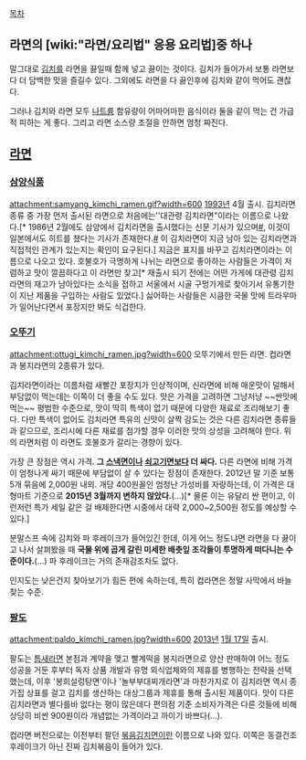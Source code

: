 [[목차]]
== 라면의 [wiki:"라면/요리법" 응용 요리법]중 하나 ==
말그대로 [[김치]]를 라면을 끓일때 함께 넣고 끓이는 것이다. 김치가 들어가서 보통 라면보다 더 담백한 맛을 즐길수 있다. 그외에도 라면을 다 끓인후에 김치와 같이 먹어도 괜찮다.

그러나 김치와 라면 모두 [[나트륨]] 함유량이 어마어마한 음식이라 둘을 같이 먹는 건 가급적 피하는 게 좋다. 그리고 라면 소스량 조절을 안하면 엄청 짜진다.

== [[라면]] ==
=== [[삼양식품]] ===
attachment:samyang_kimchi_ramen.gif?width=600
[[1993년]] 4월 출시. 김치라면 종류 중 가장 먼저 출시된 라면으로 처음에는''대관령 김치라면"이라는 이름으로 나왔다.[* 1986년 2월에도 삼양에서 김치라면을 출시했다는 신문 기사가 있으며[http://newslibrary.naver.com/viewer/index.nhn?articleId=1986021800099206022&editNo=2&printCount=1&publishDate=1986-02-18&officeId=00009&pageNo=6&printNo=6142&publishType=00020 #], 이것이 일본에서도 히트를 쳤다는 기사가 존재한다.[http://newslibrary.naver.com/viewer/index.nhn?articleId=1986091100099205015&editNo=2&printCount=1&publishDate=1986-09-11&officeId=00009&pageNo=5&printNo=6317&publishType=00020 #] 이 김치라면이 지금 남아 있는 김치라면과 직접적인 관계가 있는지는 확인이 요구된다.] 지금은 표지를 바꾸고 김치라면이라는 이름으로 나오고 있다. 호불호가 극명하게 나뉘는 라면으로 좋아하는 사람들은 가격이 저렴하고 맛이 깔끔하다고 이 라면만 찾고[* 재출시 되기 전에는 어떤 가게에 대관령 김치라면의 재고가 남아있다는 소식을 접하고 서울에서 시골 구멍가게로 찾아기서 유통기한이 지난 제품을 구입하는 사람도 있었다.] 싫어하는 사람들은 시큼한 국물 맛에 트라우마가 일어난다면서 포장지만 봐도 식겁한다. 

=== [[오뚜기]] ===
attachment:ottugi_kimchi_ramen.jpg?width=600
오뚜기에서 만든 라면. 컵라면과 봉지라면의 2종류가 있다.

김치라면이라는 이름처럼 새빨간 포장지가 인상적이며, 신라면에 비해 매운맛이 덜해서 부담없이 먹는데는 이쪽이 더 좋을 수도 있다. 맛은 가격을 고려하면 그냥저냥 ~~싼맛에 먹는~~ 평범한 수준으로, 맛이 딱히 특색이 없기 때문에 다양한 재료로 조리해보기 좋다. 다만 특색이 없어도 김치라면 특유의 신맛이 살짝 감도는 것은 다른 김치라면 종류들과 같으므로, 조리시에 다른 재료를 첨가할 경우 이러한 맛의 상성을 고려해야 한다. 위의 라면처럼 이 라면도 호불호가 갈리는 경향이 있다.

가장 큰 장점은 역시 가격. '''그 [[스낵면]]이나 [[쇠고기면]]보다 더 싸다.''' 다른 라면에 비해 가격이 엄청나게 싸기 때문에 부담없이 살 수 있다는 장점이 존재한다. 2012년 말 기준 보통 5개 묶음에 2,000원 내외. 개당 400원꼴인 엄청난 가성비를 자랑하는데, 이 가격은 대형마트 기준으로 '''2015년 3월까지 변하지 않았다.'''(…)[* 물론 이는 유달리 싼 편이고, 이런저런 특가 세일 같은 걸 배제한다면 시중에서 대략 2,000~2,500원 정도를 예상할 수 있다.]

분말스프 속에 김치와 파 후레이크가 들어있긴 한데, 이게 어느 정도냐면 라면을 다 끓이고 나서 살펴봤을 때 '''국물 위에 곱게 갈린 미세한 배춧잎 조각들이 투명하게 떠다니는 수준이다.'''(…) 파 후레이크는 거의 존재감조차도 없다.

인지도는 낮은건지 찾아보기가 힘든 편에 속하는데, 특히 컵라면은 정말 사막에서 바늘찾는 수준.
=== [[팔도]] ===
attachment:paldo_kimchi_ramen.jpg?width=600
[[2013년]] [[1월 17일]] 출시.

팔도는 [[틈새라면]] 본점과 계약을 맺고 빨계떡을 봉지라면으로 양산 판매하여 어느 정도 성공을 거둔 후부터 독자 상품 개발과 유명 외식업체와의 제휴를 병행하는 전략을 선택했는데, 이후 '봉희설렁탕면'이나 '놀부부대찌개라면'과 마찬가지로 이 김치라면 역시 종가집 상표를 걸고 김치를 생산하는 대상그룹과 제휴를 통해 출시된 제품이다. 맛이 다른 김치라면과 별다를바 없다는 평이 많은데다 편의점 기준 소비자가격은 다른 것들에 비해 상당히 비싼 900원이라 개념없는 가격이라고 까이기 바쁘다(…).

컵라면 버전으로는 이전부터 팔던 [[볶음김치면]]이란 이름으로 나와 있다. 이쪽은 동결건조 후레이크가 아닌 진짜 김치볶음이 들어가 있다.
